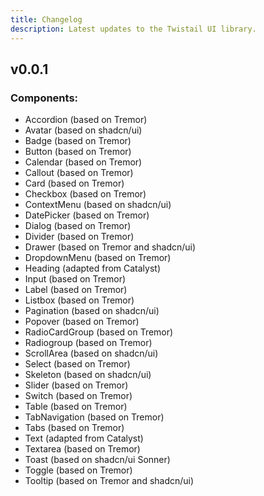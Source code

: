 ```yaml
---
title: Changelog
description: Latest updates to the Twistail UI library.
---
```


## v0.0.1

### Components:

- Accordion (based on Tremor)
- Avatar (based on shadcn/ui)
- Badge (based on Tremor)
- Button (based on Tremor)
- Calendar (based on Tremor)
- Callout (based on Tremor)
- Card (based on Tremor)
- Checkbox (based on Tremor)
- ContextMenu (based on shadcn/ui)
- DatePicker (based on Tremor)
- Dialog (based on Tremor)
- Divider (based on Tremor)
- Drawer (based on Tremor and shadcn/ui)
- DropdownMenu (based on Tremor)
- Heading (adapted from Catalyst)
- Input (based on Tremor)
- Label (based on Tremor)
- Listbox (based on Tremor)
- Pagination (based on shadcn/ui)
- Popover (based on Tremor)
- RadioCardGroup (based on Tremor)
- Radiogroup (based on Tremor)
- ScrollArea (based on shadcn/ui)
- Select (based on Tremor)
- Skeleton (based on shadcn/ui)
- Slider (based on Tremor)
- Switch (based on Tremor)
- Table (based on Tremor)
- TabNavigation (based on Tremor)
- Tabs (based on Tremor)
- Text (adapted from Catalyst)
- Textarea (based on Tremor)
- Toast (based on shadcn/ui Sonner)
- Toggle (based on Tremor)
- Tooltip (based on Tremor and shadcn/ui)
